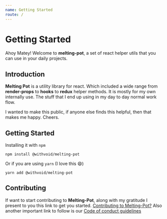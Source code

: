 ```yaml
---
name: Getting Started
route: /
---
```


# Getting Started

Ahoy Matey! Welcome to <strong>melting-pot</strong>, a set of react helper utils
that you can use in your daily projects.

## Introduction

<strong>Melting Pot</strong> is a utility library for react. Which included a 
wide range from <strong>render-props</strong> to <strong>hooks</strong> to 
<strong>redux</strong> helper methods. It is mostly for my own internally use. 
The stuff that I end up using in my day to day normal work flow.

I wanted to make this public, if anyone else finds this helpful, then that makes
me happy. Cheers.

## Getting Started

Installing it with `npm`

```
npm install @withvoid/melting-pot
```

Or if you are using `yarn` (I love this 😄)

```
yarn add @withvoid/melting-pot
```

## Contributing

If want to start contributing to **Melting-Pot**, along with my gratitude I present to you this link to get you started.
[Contributing to Melting-Pot?](https://github.com/withvoid/melting-pot/blob/master/CONTRIBUTING.md) Also another
important link to follow is our [Code of conduct guidelines](https://github.com/withvoid/melting-pot/blob/master/CODE_OF_CONDUCT.md)